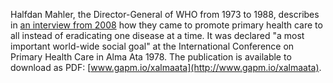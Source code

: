 
Halfdan Mahler, the Director-General of WHO from 1973 to 1988, describes in [an interview from 2008](http://www.who.int/bulletin/volumes/86/10/08-041008/en/) how they came to promote primary health care to all instead of eradicating one disease at a time. It was declared "a most important world-wide social goal" at the International Conference on Primary Health Care in Alma Ata 1978. The publication is available to download as PDF: [www.gapm.io/xalmaata](http://www.gapm.io/xalmaata).